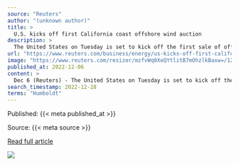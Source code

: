 ```yaml
---
source: "Reuters"
author: "(unknown author)"
title: >
  U.S. kicks off first California coast offshore wind auction
description: >
  The United States on Tuesday is set to kick off the first sale of offshore wind development rights for waters off the coast of California, expanding the nascent domestic industry to the Pacific Ocean.
url: "https://www.reuters.com/business/energy/us-kicks-off-first-california-coast-offshore-wind-auction-2022-12-06/"
image: "https://www.reuters.com/resizer/mzfvWq0XeQYtlitB7mOhzlkBaxw=/1200x628/smart/filters:quality(80)/cloudfront-us-east-2.images.arcpublishing.com/reuters/VBCFSQ4KDRN5BJWR6LD3M5KHU4.jpg"
published_at: 2022-12-06
content: >
  Dec 6 (Reuters) - The United States on Tuesday is set to kick off the first sale of offshore wind development rights for waters off the coast of California, expanding the nascent domestic industry to… [+2138 chars]
search_timestamp: 2022-12-28
terms: "Humboldt"
---
```



Published: {{< meta published_at >}}


Source: {{< meta source >}}


[Read full article]({{< meta url >}}){target='_blank'}



![](`r rmarkdown::metadata$image[1]`)
